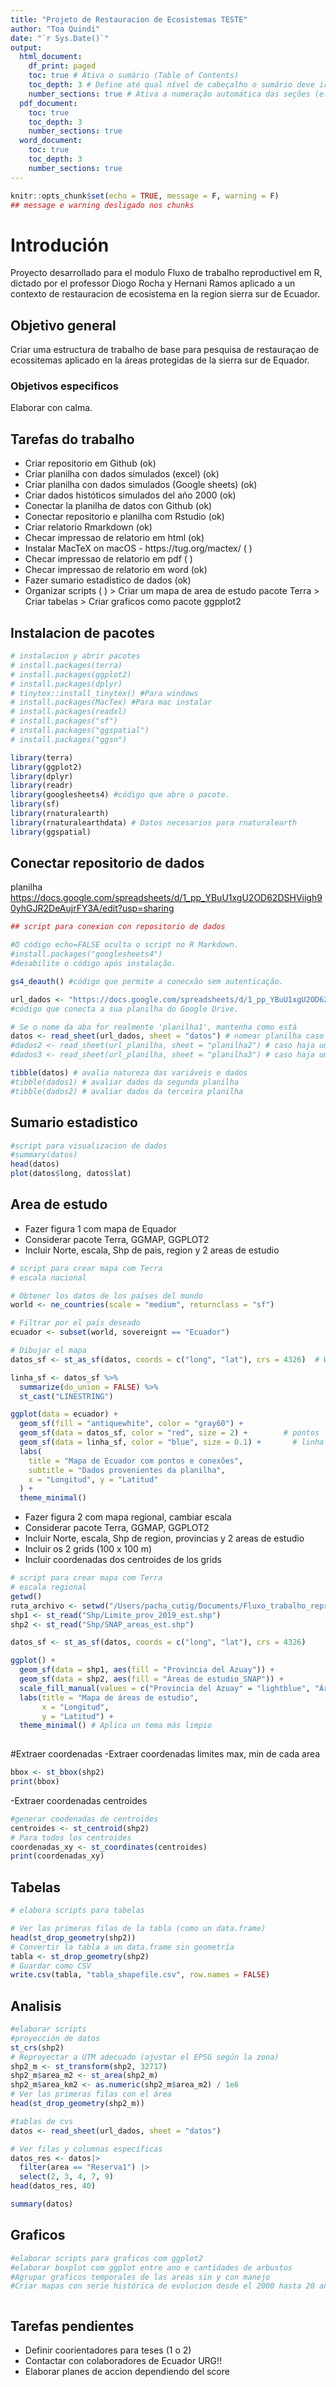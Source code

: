 ```yaml
---
title: "Projeto de Restauracion de Ecosistemas TESTE"
author: "Toa Quindi"
date: "`r Sys.Date()`"
output:
  html_document:
    df_print: paged
    toc: true # Ativa o sumário (Table of Contents)
    toc_depth: 3 # Define até qual nível de cabeçalho o sumário deve ir (e.g., ###)
    number_sections: true # Ativa a numeração automática das seções (e.g., 1, 1.1, 1.1.1)
  pdf_document:
    toc: true
    toc_depth: 3
    number_sections: true
  word_document:
    toc: true
    toc_depth: 3
    number_sections: true    
---
```


```r
knitr::opts_chunk$set(echo = TRUE, message = F, warning = F)
## message e warning desligado nos chunks
```

# Introdución

Proyecto desarrollado para el modulo Fluxo de trabalho reproductivel em R, dictado por el professor Diogo Rocha y Hernani Ramos aplicado a un contexto de restauracion de ecosistema en la region sierra sur de Ecuador.

## Objetivo general

Criar uma estructura de trabalho de base para pesquisa de restauraçao de ecossitemas aplicado en la áreas protegidas de la sierra sur de Equador.
 
### Objetivos especificos

Elaborar con calma.

## Tarefas do trabalho

- Criar repositorio em Github (ok)
- Criar planilha con dados simulados (excel) (ok)
- Criar planilha con dados simulados (Google sheets) (ok)
- Criar dados históticos simulados del año 2000 (ok)
- Conectar la planilha de datos con Github (ok)
- Conectar repositorio e planilha com Rstudio (ok)
- Criar relatorio Rmarkdown (ok) 
- Checar impressao de relatorio em html (ok)
- Instalar MacTeX on macOS - https://tug.org/mactex/ (  )
- Checar impressao de relatorio em pdf (  )
- Checar impressao de relatorio em word (ok)
- Fazer sumario estadistico de dados (ok)
- Organizar scripts (  )
> Criar um mapa de area de estudo pacote Terra
> Criar tabelas
> Criar graficos como pacote ggpplot2

## Instalacion de pacotes

```r
# instalacion y abrir pacotes
# install.packages(terra)
# install.packages(ggplot2)
# install.packages(dplyr)
# tinytex::install_tinytex() #Para windows 
# install.packages(MacTex) #Para mac instalar
# install.packages(readxl)
# install.packages("sf")
# install.packages("ggspatial")
# install.packages("ggsn")

library(terra)
library(ggplot2)
library(dplyr)
library(readr) 
library(googlesheets4) #código que abre o pacote.
library(sf)
library(rnaturalearth)
library(rnaturalearthdata) # Datos necesarios para rnaturalearth
library(ggspatial)

```

## Conectar repositorio de dados 

<url reposistorio de disclipina>
<url reposistorio do projeto>
planilha <https://docs.google.com/spreadsheets/d/1_pp_YBuU1xgU2OD62DSHViigh90yhGJR2DeAujrFY3A/edit?usp=sharing> 

```r
## script para conexion con repositorio de dados

#O código echo=FALSE oculta o script no R Markdown.
#install.packages("googlesheets4") 
#desabilite o código após instalação.

gs4_deauth() #código que permite a conecxão sem autenticação.

url_dados <- "https://docs.google.com/spreadsheets/d/1_pp_YBuU1xgU2OD62DSHViigh90yhGJR2DeAujrFY3A/edit?usp=sharing" 
#código que conecta a sua planilha do Google Drive. 

# Se o nome da aba for realmente 'planilha1', mantenha como está
datos <- read_sheet(url_dados, sheet = "datos") # nomear planilha caso hajam varias
#dados2 <- read_sheet(url_planilha, sheet = "planilha2") # caso haja uma 2a planilha
#dados3 <- read_sheet(url_planilha, sheet = "planilha3") # caso haja uma 3a planilha

tibble(datos) # avalia natureza das variáveis e dados
#tibble(dados1) # avaliar dados da segunda planilha
#tibble(dados2) # avaliar dados da terceira planilha
```


## Sumario estadistico

```r
#script para visualizacion de dados
#summary(datos)
head(datos)
plot(datos$long, datos$lat)

```

## Area de estudo 
- Fazer figura 1 com mapa de Equador
- Considerar pacote Terra, GGMAP, GGPLOT2
- Incluir Norte, escala, Shp de pais, region y 2 areas de estudio

```r
# script para crear mapa com Terra 
# escala nacional

# Obtener los datos de los países del mundo
world <- ne_countries(scale = "medium", returnclass = "sf")

# Filtrar por el país deseado
ecuador <- subset(world, sovereignt == "Ecuador")

# Dibujar el mapa 
datos_sf <- st_as_sf(datos, coords = c("long", "lat"), crs = 4326)  # WGS84

linha_sf <- datos_sf %>%
  summarize(do_union = FALSE) %>% 
  st_cast("LINESTRING")

ggplot(data = ecuador) +
  geom_sf(fill = "antiquewhite", color = "gray60") +
  geom_sf(data = datos_sf, color = "red", size = 2) +        # pontos
  geom_sf(data = linha_sf, color = "blue", size = 0.1) +       # linha conectando
  labs(
    title = "Mapa de Ecuador com pontos e conexões",
    subtitle = "Dados provenientes da planilha",
    x = "Longitud", y = "Latitud"
  ) +
  theme_minimal()

```

- Fazer figura 2 com mapa regional, cambiar escala
- Considerar pacote Terra, GGMAP, GGPLOT2
- Incluir Norte, escala, Shp de region, provincias y 2 areas de estudio
- Incluir os 2 grids (100 x 100 m)
- Incluir coordenadas dos centroides de los grids

```r
# script para crear mapa com Terra
# escala regional
getwd()
ruta_archivo <- setwd("/Users/pacha_cutig/Documents/Fluxo_trabalho_reproductivel_R/T_final/restauracion_ecosistemas")
shp1 <- st_read("Shp/Limite_prov_2019_est.shp")
shp2 <- st_read("Shp/SNAP_areas_est.shp")

datos_sf <- st_as_sf(datos, coords = c("long", "lat"), crs = 4326) 

ggplot() +
  geom_sf(data = shp1, aes(fill = "Provincia del Azuay")) +
  geom_sf(data = shp2, aes(fill = "Áreas de estudio_SNAP")) +
  scale_fill_manual(values = c("Provincia del Azuay" = "lightblue", "Áreas de estudio_SNAP" = "red")) +
  labs(title = "Mapa de áreas de estudio",
       x = "Longitud",
       y = "Latitud") +
  theme_minimal() # Aplica un tema más limpio
 
```

#Extraer coordenadas
-Extraer coordenadas limites max, min de cada area

```r
bbox <- st_bbox(shp2)
print(bbox)

```

-Extraer coordenadas centroides

```r
#generar coodenadas de centroides
centroides <- st_centroid(shp2)
# Para todos los centroides
coordenadas_xy <- st_coordinates(centroides)
print(coordenadas_xy)

```

## Tabelas

```r
# elabora scripts para tabelas

# Ver las primeras filas de la tabla (como un data.frame)
head(st_drop_geometry(shp2))
# Convertir la tabla a un data.frame sin geometría
tabla <- st_drop_geometry(shp2)
# Guardar como CSV
write.csv(tabla, "tabla_shapefile.csv", row.names = FALSE)

```

## Analisis

```r
#elaborar scripts
#proyección de datos
st_crs(shp2)
# Reproyectar a UTM adecuado (ajustar el EPSG según la zona)
shp2_m <- st_transform(shp2, 32717)
shp2_m$area_m2 <- st_area(shp2_m)
shp2_m$area_km2 <- as.numeric(shp2_m$area_m2) / 1e6
# Ver las primeras filas con el área
head(st_drop_geometry(shp2_m))

#tablas de cvs
datos <- read_sheet(url_dados, sheet = "datos")

# Ver filas y columnas específicas
datos_res <- datos|>
  filter(area == "Reserva1") |>
  select(2, 3, 4, 7, 9)
head(datos_res, 40)

summary(datos)

```

## Graficos

```r
#elaborar scripts para graficos com ggplot2
#elaborar boxplot com ggplot entre ano e cantidades de arbustos
#Agrupar graficos temporales de las areas sin y con manejo
#Criar mapas con serie histórica de evolucion desde el 2000 hasta 20 años de monitoreo de restauración.



```

## Tarefas pendientes

- Definir coorientadores para teses (1 o 2)
- Contactar con colaboradores de Ecuador URG!!
- Elaborar planes de accion dependiendo del score





